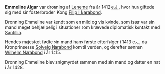 {{title:Emmeline Algar}}
{{author:Laura Holmegaard}}
{{timestamp:2009-09-19T09:34:41Z}}
{{copyright:Emmeline Algar}}
'''Emmeline Algar''' var dronning af [[Lenerne]] fra år 1412 [[e.J.]], hvor hun giftede sig med sin fosterbroder, Kong [[Filip I Narabond]].

Dronning Emmeline var kendt som en mild og vis kvinde, som især var sin mand meget behjælpelig i situationer som krævede diplomatisk kontakt med [[Santillia]].

Hendes majestæt fødte sin mand hans første efterfølger i 1413 e.J., da Kronprinsesse [[Solveig Narabond]] kom til verden, og derefter sønnen [[Wilhelm Narabond]] i år 1415.

Dronning Emmeline blev snigmyrdet sammen med sin mand og datter en nat i år 1428.